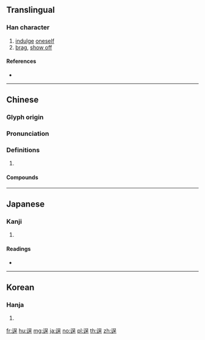 {{character info/new}}
==Translingual==

===Han character===
{{Han char|rn=162|rad=辵|as=07|sn=11|four=36301|canj=YRHG,YRMG|ids=⿺辶呈}}

# [[indulge]] [[oneself]]
# [[brag]], [[show off]]

====References====
* {{Han ref|kx=1258.090|dkj=38896|dj=1746.030|hdz=63840.080|uh=901E|ud=36894|bh=B378|bd=45944}}

----

==Chinese==
{{zh-forms}}

===Glyph origin===
{{Han etym}}

===Pronunciation===
{{zh-pron
|m=chěng
|c=cing2
|h=pfs=chhṳ́n
|mc=y
|oc=y
|cat=
}}

===Definitions===
{{zh-hanzi}}

# {{rfdef|zh}}

====Compounds====
{{zh-der|不逞|不逞之徒|你誇我逞|多事逞才|得逞|施逞|殘民以逞|逞凶|逞勢|逞威風|逞己失眾|逞強|逞強稱能|逞志|逞性子|逞意妄為|逞暴|逞異誇能|逞縱|逞能|逞臉|逞著|逞著勁兒|逞起威風}}

----

==Japanese==

===Kanji===
{{ja-kanji|grade=|rs=辵07}}

# {{defn|lang=ja|sort=辵07}}

====Readings====
* {{ja-readings|goon=[[ちょう]] (chō)|kanon=[[てい]] (tei)|kun=[[たくましい]] (takumashii), [[とおる]] (tooru), [[はやい]] (hayai)}}

----

==Korean==

===Hanja===
{{ko-hanja|hangeul=[[령]]>[[영]], [[정]]|eumhun=|rv=ryeong>yeong, jeong|mr=ryŏng>yŏng, chŏng|y=lyeng>yeng, ceng}}

# {{defn|lang=ko|sort=辵07}}

[[fr:逞]]
[[hu:逞]]
[[mg:逞]]
[[ja:逞]]
[[no:逞]]
[[pl:逞]]
[[th:逞]]
[[zh:逞]]